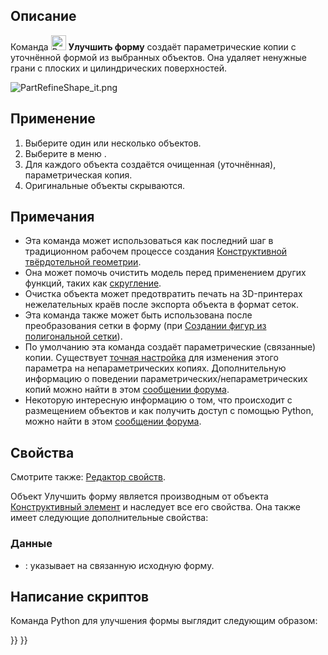 <languages/>

<div class="mw-translate-fuzzy">
{{Docnav/ru
|[[Part_ElementCopy/ru|Создать копию элемента формы]]
|[[Part_EditAttachment/ru|Присоединение]]
|[[Part_Workbench|Деталь]]
|IconL=Part_ElementCopy.svg
|IconR=Part_EditAttachment.svg
|IconC=Workbench_Part.svg
}}
</div>

{{GuiCommand/ru
|Name/ru=Улучшить форму
|Name=Part_RefineShape
|MenuLocation=Деталь → Создать копию → Улучшить форму
|Workbenches=[[Part_Workbench/ru|Деталь]]
|SeeAlso=
}}

<span id="Description"></span>
== Описание ==

<div class="mw-translate-fuzzy">
Команда [[Image:Part_RefineShape.svg|24px]] '''Улучшить форму''' создаёт параметрические копии с уточнённой формой из выбранных объектов. Она удаляет ненужные грани с плоских и цилиндрических поверхностей.
</div>

[[File:PartRefineShape_it.png]]
{{Caption|Оригинал с 11 гранями (слева) и улучшенная копия с 7 гранями (справа).}}

<span id="Usage"></span>
== Применение ==

# Выберите один или несколько объектов.
# Выберите в меню {{MenuCommand|Деталь → Создать копию  → [[Image:Part_RefineShape.svg|16px]] Улучшить форму}}.
# Для каждого объекта создаётся очищенная (уточнённая), параметрическая копия.
# Оригинальные объекты скрываются.

<span id="Notes"></span>
== Примечания ==

<div class="mw-translate-fuzzy">
* Эта команда может использоваться как последний шаг в традиционном рабочем процессе создания [[constructive solid geometry/ru|Конструктивной твёрдотельной геометрии]].
* Она может помочь очистить модель перед применением других функций, таких как [[Part_Fillet/ru|скругление]].
* Очистка объекта может предотвратить печать на 3D-принтерах нежелательных краёв после экспорта объекта в формат сеток.
* Эта команда также может быть использована после преобразования сетки в форму (при [[Part_ShapeFromMesh/ru|Создании фигур из полигональной сетки]]).
* По умолчанию эта команда создаёт параметрические (связанные) копии. Существует [[Fine-tuning/ru|точная настройка]] для изменения этого параметра на непараметрических копиях. Дополнительную информацию о поведении параметрических/непараметрических копий можно найти в этом [https://forum.freecad.org/viewtopic.php?t=42993 сообщении форума].
* Некоторую интересную информацию о том, что происходит с размещением объектов и как получить доступ с помощью Python, можно найти в этом [https://forum.freecad.org/viewtopic.php?t=77568#p675456 сообщении форума].
</div>

<span id="Properties"></span>
== Свойства ==

Смотрите также: [[property_editor/ru|Редактор свойств]].

Объект Улучшить форму является производным от объекта [[Part_Feature/ru|Конструктивный элемент]] и наследует все его свойства. Она также имеет следующие дополнительные свойства:

<span id="Data"></span>
=== Данные ===

{{TitleProperty|Refine (Уточнить)}}

* {{PropertyData|Источник|Ссылка}}: указывает на связанную исходную форму.

<span id="Scripting"></span>
== Написание скриптов ==

Команда Python для улучшения формы выглядит следующим образом:

{{Code|code=
shape.removeSplitter()
}}


<div class="mw-translate-fuzzy">
{{Docnav/ru
|[[Part_ElementCopy/ru|Создать копию элемента формы]]
|[[Part_EditAttachment/ru|Присоединение]]
|[[Part_Workbench|Деталь]]
|IconL=Part_ElementCopy.svg
|IconR=Part_EditAttachment.svg
|IconC=Workbench_Part.svg
}}
</div>

{{Part_Tools_navi{{#translation:}}}}
{{Userdocnavi{{#translation:}}}}